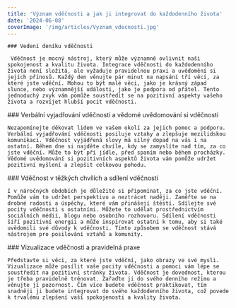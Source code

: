 ```yaml
---
title: 'Význam vděčnosti a jak ji integrovat do každodenního života'
date: '2024-06-08'
coverImage: '/img/articles/Vyznam_vdecnosti.jpg'
---
```


<div class="main__post--content">
  <div>
   
    ### Vedení deníku vděčnosti

     Vděčnost je mocný nástroj, který může významně ovlivnit naši spokojenost a kvalitu života. Integrace vděčnosti do každodenního života není složitá, ale vyžaduje pravidelnou praxi a uvědomění si jejích přínosů. Každý den věnujte pár minut na napsání tří věcí, za které jste vděční. Mohou to být malé věci, jako je krásný západ slunce, nebo významnější události, jako je podpora od přátel. Tento jednoduchý zvyk vám pomůže soustředit se na pozitivní aspekty vašeho života a rozvíjet hlubší pocit vděčnosti.

  </div>
  <div>
    ### Verbální vyjadřování vděčnosti a vědomé uvědomování si vděčnosti

    Nezapomínejte děkovat lidem ve vašem okolí za jejich pomoc a podporu. Verbální vyjadřování vděčnosti posiluje vztahy a zlepšuje mezilidskou komunikaci. Vděčnost vyjádřená slovy má silný dopad na vás i na ostatní. Během dne si najděte chvíle, kdy se zamyslíte nad tím, za co jste vděční. Může to být při jídle, před spaním nebo během procházky. Vědomé uvědomování si pozitivních aspektů života vám pomůže udržet pozitivní myšlení a zlepšit celkovou pohodu.

  </div>
  <div>
    ### Vděčnost v těžkých chvílích a sdílení vděčnosti

    I v náročných obdobích je důležité si připomínat, za co jste vděční. Pomůže vám to udržet perspektivu a neztrácet naději. Zaměřte se na drobné radosti a úspěchy, které vám přinášejí štěstí. Sdílejte své pocity vděčnosti s ostatními. Můžete to udělat prostřednictvím sociálních médií, blogu nebo osobního rozhovoru. Sdílení vděčnosti šíří pozitivní energii a může inspirovat ostatní k tomu, aby si také uvědomili své důvody k vděčnosti. Tímto způsobem se vděčnost stává nástrojem pro posilování vztahů a komunity.

  </div>
  <div>
    ### Vizualizace vděčnosti a pravidelná praxe

    Představte si věci, za které jste vděční, jako obrazy ve své mysli. Vizualizace může posílit vaše pocity vděčnosti a pomoci vám lépe se soustředit na pozitivní stránky života. Vděčnost je dovednost, kterou je třeba pravidelně trénovat. Zařaďte ji do svého denního režimu a věnujte jí pozornost. Čím více budete vděčnost praktikovat, tím snadněji ji budete integrovat do svého každodenního života, což povede k trvalému zlepšení vaší spokojenosti a kvality života.

  </div>
</div>
